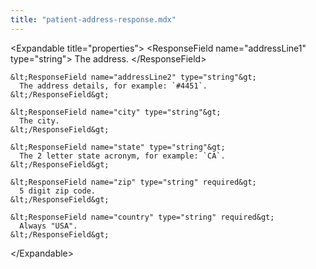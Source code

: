 ```yaml
---
title: "patient-address-response.mdx"
---
```


  &lt;Expandable title="properties"&gt;
    &lt;ResponseField name="addressLine1" type="string"&gt;
      The address.
    &lt;/ResponseField&gt;

    &lt;ResponseField name="addressLine2" type="string"&gt;
      The address details, for example: `#4451`.
    &lt;/ResponseField&gt;

    &lt;ResponseField name="city" type="string"&gt;
      The city.
    &lt;/ResponseField&gt;

    &lt;ResponseField name="state" type="string"&gt;
      The 2 letter state acronym, for example: `CA`.
    &lt;/ResponseField&gt;

    &lt;ResponseField name="zip" type="string" required&gt;
      5 digit zip code.
    &lt;/ResponseField&gt;

    &lt;ResponseField name="country" type="string" required&gt;
      Always "USA".
    &lt;/ResponseField&gt;

  &lt;/Expandable&gt;
